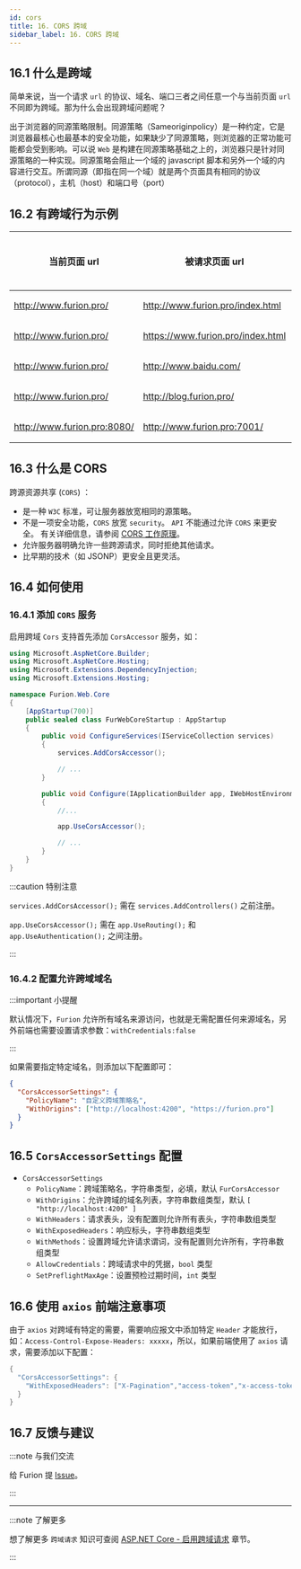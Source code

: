 ```yaml
---
id: cors
title: 16. CORS 跨域
sidebar_label: 16. CORS 跨域
---
```



<JoinGroup />

## 16.1 什么是跨域

简单来说，当一个请求 `url` 的协议、域名、端口三者之间任意一个与当前页面 `url` 不同即为跨域。那为什么会出现跨域问题呢？

出于浏览器的同源策略限制。同源策略（Sameoriginpolicy）是一种约定，它是浏览器最核心也最基本的安全功能，如果缺少了同源策略，则浏览器的正常功能可能都会受到影响。可以说 `Web` 是构建在同源策略基础之上的，浏览器只是针对同源策略的一种实现。同源策略会阻止一个域的 javascript 脚本和另外一个域的内容进行交互。所谓同源（即指在同一个域）就是两个页面具有相同的协议（protocol），主机（host）和端口号（port）

## 16.2 有跨域行为示例

| 当前页面 url                | 被请求页面 url                    | 是否跨域 | 原因                           |
| --------------------------- | --------------------------------- | -------- | ------------------------------ |
| http://www.furion.pro/      | http://www.furion.pro/index.html  | 否       | 同源（协议、域名、端口号相同） |
| http://www.furion.pro/      | https://www.furion.pro/index.html | 跨域     | 协议不同（http/https）         |
| http://www.furion.pro/      | http://www.baidu.com/             | 跨域     | 主域名不同（chinadot/baidu）   |
| http://www.furion.pro/      | http://blog.furion.pro/           | 跨域     | 子域名不同（www/blog）         |
| http://www.furion.pro:8080/ | http://www.furion.pro:7001/       | 跨域     | 端口号不同（8080/7001）        |

## 16.3 什么是 CORS

跨源资源共享 (`CORS`) ：

- 是一种 `W3C` 标准，可让服务器放宽相同的源策略。
- 不是一项安全功能，`CORS` 放宽 `security`。 `API` 不能通过允许 `CORS` 来更安全。 有关详细信息，请参阅 [CORS 工作原理](https://docs.microsoft.com/zh-cn/aspnet/core/security/cors?view=aspnetcore-5.0#how-cors)。
- 允许服务器明确允许一些跨源请求，同时拒绝其他请求。
- 比早期的技术（如 JSONP）更安全且更灵活。

## 16.4 如何使用

### 16.4.1 添加 `CORS` 服务

启用跨域 `Cors` 支持首先添加 `CorsAccessor` 服务，如：

```cs {13,22}
using Microsoft.AspNetCore.Builder;
using Microsoft.AspNetCore.Hosting;
using Microsoft.Extensions.DependencyInjection;
using Microsoft.Extensions.Hosting;

namespace Furion.Web.Core
{
    [AppStartup(700)]
    public sealed class FurWebCoreStartup : AppStartup
    {
        public void ConfigureServices(IServiceCollection services)
        {
            services.AddCorsAccessor();

            // ...
        }

        public void Configure(IApplicationBuilder app, IWebHostEnvironment env)
        {
            //...

            app.UseCorsAccessor();

            // ...
        }
    }
}
```

:::caution 特别注意

`services.AddCorsAccessor();` 需在 `services.AddControllers()` 之前注册。

`app.UseCorsAccessor();` 需在 `app.UseRouting();` 和 `app.UseAuthentication();` 之间注册。

:::

### 16.4.2 配置允许跨域域名

:::important 小提醒

默认情况下，`Furion` 允许所有域名来源访问，也就是无需配置任何来源域名，另外前端也需要设置请求参数：`withCredentials:false`

:::

如果需要指定特定域名，则添加以下配置即可：

```json {4}
{
  "CorsAccessorSettings": {
    "PolicyName": "自定义跨域策略名",
    "WithOrigins": ["http://localhost:4200", "https://furion.pro"]
  }
}
```

## 16.5 `CorsAccessorSettings` 配置

- `CorsAccessorSettings`
  - `PolicyName`：跨域策略名，字符串类型，必填，默认 `FurCorsAccessor`
  - `WithOrigins`：允许跨域的域名列表，字符串数组类型，默认 `[ "http://localhost:4200" ]`
  - `WithHeaders`：请求表头，没有配置则允许所有表头，字符串数组类型
  - `WithExposedHeaders`：响应标头，字符串数组类型
  - `WithMethods`：设置跨域允许请求谓词，没有配置则允许所有，字符串数组类型
  - `AllowCredentials`：跨域请求中的凭据，`bool` 类型
  - `SetPreflightMaxAge`：设置预检过期时间，`int` 类型

## 16.6 使用 `axios` 前端注意事项

由于 `axios` 对跨域有特定的需要，需要响应报文中添加特定 `Header` 才能放行，如：`Access-Control-Expose-Headers: xxxxx`，所以，如果前端使用了 `axios` 请求，需要添加以下配置：

```cs
{
  "CorsAccessorSettings": {
    "WithExposedHeaders": ["X-Pagination","access-token","x-access-token"]
  }
}
```

## 16.7 反馈与建议

:::note 与我们交流

给 Furion 提 [Issue](https://gitee.com/monksoul/Furion/issues/new?issue)。

:::

---

:::note 了解更多

想了解更多 `跨域请求` 知识可查阅 [ASP.NET Core - 启用跨域请求](https://docs.microsoft.com/zh-cn/aspnet/core/security/cors?view=aspnetcore-5.0) 章节。

:::
